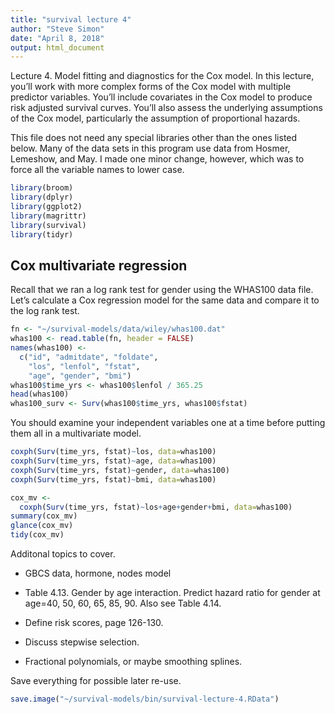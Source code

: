 ```yaml
---
title: "survival lecture 4"
author: "Steve Simon"
date: "April 8, 2018"
output: html_document
---
```


Lecture 4. Model fitting and diagnostics for the Cox model. In this lecture, you'll work with more complex forms of the Cox model with multiple predictor variables. You'll include covariates in the Cox model to produce risk adjusted survival curves. You'll also assess the underlying assumptions of the Cox model, particularly the assumption of proportional hazards.

This file does not need any special libraries other than the ones listed below. Many of the data sets in this program use data from Hosmer, Lemeshow, and May. I made one minor change, however, which was to force all the variable names to lower case.

```r
library(broom)
library(dplyr)
library(ggplot2)
library(magrittr)
library(survival)
library(tidyr)
```

## Cox multivariate regression

Recall that we ran a log rank test for gender using the WHAS100 data file. Let's calculate a Cox regression model for the same data and compare it to the log rank test.

```r
fn <- "~/survival-models/data/wiley/whas100.dat" 
whas100 <- read.table(fn, header = FALSE) 
names(whas100) <- 
  c("id", "admitdate", "foldate",
    "los", "lenfol", "fstat",
    "age", "gender", "bmi")
whas100$time_yrs <- whas100$lenfol / 365.25
head(whas100)
whas100_surv <- Surv(whas100$time_yrs, whas100$fstat)
```

You should examine your independent variables one at a time before putting them all in a multivariate model.

```r
coxph(Surv(time_yrs, fstat)~los, data=whas100)
coxph(Surv(time_yrs, fstat)~age, data=whas100)
coxph(Surv(time_yrs, fstat)~gender, data=whas100)
coxph(Surv(time_yrs, fstat)~bmi, data=whas100)
```

```r
cox_mv <- 
  coxph(Surv(time_yrs, fstat)~los+age+gender+bmi, data=whas100)
summary(cox_mv)
glance(cox_mv)
tidy(cox_mv)
```

Additonal topics to cover.

* GBCS data, hormone, nodes model

* Table 4.13. Gender by age interaction. Predict hazard ratio for gender at age=40, 50, 60, 65, 85, 90. Also see Table 4.14.

* Define risk scores, page 126-130.

* Discuss stepwise selection.

* Fractional polynomials, or maybe smoothing splines.



Save everything for possible later re-use.

```r
save.image("~/survival-models/bin/survival-lecture-4.RData")
```